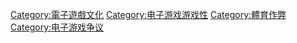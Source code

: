 {{cat main}}

[[Category:電子遊戲文化|Category:電子遊戲文化]]
[[Category:电子游戏游戏性|Category:电子游戏游戏性]]
[[Category:體育作弊|Category:體育作弊]]
[[Category:电子游戏争议|Category:电子游戏争议]]